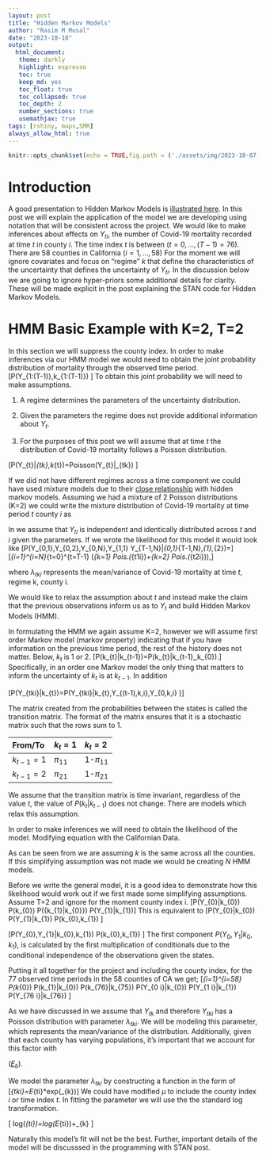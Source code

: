 ```yaml
---
layout: post
title: "Hidden Markov Models"
author: "Rasim M Musal"
date: "2023-10-10"
output:
  html_document:
   theme: darkly
   highlight: espresso
   toc: true
   keep_md: yes
   toc_float: true
   toc_collapsed: true
   toc_depth: 2
   number_sections: true
   usemathjax: true
tags: [rshiny, maps,SMR]
always_allow_html: true
---
```

<script type="text/x-mathjax-config">
MathJax.Hub.Config({
  TeX: { 
      equationNumbers: {
 
            autoNumber: "all",
            formatNumber: function (n) {return +n}
      } 
  }
});
</script>

```r
knitr::opts_chunk$set(echo = TRUE,fig.path = ('./assets/img/2023-10-07-Hidden_Markov_Models'))
```

# Introduction
A good presentation to Hidden Markov Models is [illustrated here](https://nipunbatra.github.io/hmm/). In this post we will explain the application of the model we are developing using notation that will be consistent across the project.
We would like to make inferences about effects on $Y_{ti}$, the number of Covid-19 mortality recorded at time $t$ in county $i$. The time index $t$ is between $(t=0, \ldots ,(T-1)=76)$. There are 58 counties in California $(i=1, \ldots ,58)$ For the moment we will ignore covariates and focus on "regime" $k$ that define the characteristics of the uncertainty that defines the uncertainty of $Y_{ti}$. In the discussion below we are going to ignore hyper-priors some additional details for clarity. These will be made explicit in the post explaining the STAN code for Hidden Markov Models. 

# HMM Basic Example with K=2, T=2
In this section we will suppress the county index.
In order to make inferences via our HMM model we would need to obtain the joint probability distribution of mortality through the observed time period.   
\[P(Y_{1:(T-1)},k_{1:(T-1)})
\label{eq:likelihood}
\]
To obtain this joint probability we will need to make assumptions.\

1) A regime determines the parameters of the uncertainty distribution.\

2) Given the parameters the regime does not provide additional information about $Y_{t}$.  
\begin{equation*}P(Y_{t}|\lambda_{tk})=P(Y_{t}|\lambda_{tk},k_{t})=P(Y_{t}|k_{t})
\end{equation*}

3) For the purposes of this post we will assume that at time $t$ the distribution of Covid-19 mortality follows a Poisson distribution.

\[P(Y_{t}|\lambda_{tk},k_{t})=Poisson(Y_{t}|\lambda_{tk})
\label{eq:Poisson}
\]

If we did not have different regimes across a time component we could have used mixture models due to their [close relationship](https://www.utstat.toronto.edu/~rsalakhu/sta4273/notes/Lecture11.pdf) with hidden markov models. Assuming we had a mixture of 2 Poisson distributions (K=2) we could write the mixture distribution of Covid-19 mortality at time period $t$ county $i$ as 

\begin{equation}
P(Y_{ti}) \sim \big( \omega_{k=1} \times Pois.(\lambda_{t1i})+\omega_{k=2} \times Pois.(\lambda_{t2i}) \big)
\label{eq:mixtureK2}
\end{equation}

In \eqref{eq:mixtureK2} we assume that $Y_{ti}$ is independent and identically distributed across $t$ and $i$ given the parameters. If we wrote the likelihood for this model it would look like
\[P(Y_{0,1},Y_{0,2},\ldots Y_{0,N},Y_{1,1} \ldots Y_{T-1,N}|\lambda_{0,1}\ldots\lambda_{T-1,N},\omega_{1},\omega_{2})=\]
\[\Pi_{i=1}^{i=N}\Pi_{t=0}^{t=T-1}  (\omega_{k=1} \times Pois.(\lambda_{t1i})+\omega_{k=2} \times Pois.(\lambda_{t2i})),\]

where $\lambda_{tki}$ represents the mean/variance of Covid-19 mortality at time $t$, regime k, county i.

We would like to relax the assumption about $t$ and instead make the claim that the previous observations inform us as to $Y_{t}$ and build Hidden Markov Models (HMM).

In formulating the HMM we again assume K=2, however we will assume first order Markov model (markov property) indicating that if you have information on the previous time period, the rest of the history does not matter. Below, $k_{t}$ is 1 or 2.
\[P(k_{t}|k_{t-1})=P(k_{t}|k_{t-1},\ldots,k_{0}).\]
Specifically, in an order one Markov model the only thing that matters to inform the uncertainty of $k_{t}$ is at  $k_{t-1}$.
In addition 

\[P(Y_{tki}|k_{t})=P(Y_{tki}|k_{t},Y_{(t-1),k,i},\ldots Y_{0,k,i} )\]

The matrix created from the probabilities between the states is called the transition matrix. The format of the matrix ensures that it is a stochastic matrix such that the rows sum to 1. 
                                                  

| From/To | $k_{t}=1$ | $k_{t}=2$ | 
|:-------|:------|:-----------|
| $k_{t-1}=1$ | $\pi_{11}$ | 1-$\pi_{11}$ |
| $k_{t-1}=2$ | $\pi_{21}$ | 1-$\pi_{21}$ |

We assume that the transition matrix is time invariant, regardless of the value $t$, the value of $P(k_{t}|k_{t-1})$ does not change. There are models which relax this assumption.  

In order to make inferences we will need to obtain the likelihood of the model. Modifying equation \eqref{eq:likelihood} with the Californian Data.

\begin{equation}
P(Y_{01},\ldots,Y_{(76)58},k_{0},\ldots k_{76})
\label{eq:likespec}
\end{equation}

As can be seen from \eqref{eq:likespec} we are assuming $k$ is the same across all the counties. If this simplifying assumption was not made we would be creating $N$ HMM models. 

Before we write the general model, 
it is a good idea to demonstrate how this likelihood would work out if we first made some simplifying assumptions.
Assume T=2 and ignore for the moment county index i.
\[P(Y_{0}|k_{0}) \times P(k_{0}) \times P({k_{1}|k_{0}}) \times P(Y_{1}|k_{1})\]
This is equivalent to 
\[P(Y_{0}|k_{0}) \times P(Y_{1}|k_{1}) \times P(k_{0},k_{1}) \]

\[P(Y_{0},Y_{1}|k_{0},k_{1}) \times P(k_{0},k_{1}) \]
The first component $P(Y_{0},Y_{1}|k_{0},k_{1})$, is calculated by the first multiplication of conditionals due to the conditional independence of the observations given the states. 


Putting it all together for the project and including the county index, for the 77 observed time periods in the 58 counties of CA we get; 
\[\Pi_{i=1}^{i=58} P(k_{0}) \times P(k_{1}|k_{0}) \ldots \times P(k_{76}|k_{75}) \times P(Y_{0 i}|k_{0}) \times P(Y_{1 i}|k_{1}) \ldots \times P(Y_{76 i}|k_{76}) \]

As we have discussed in \eqref{eq:Poisson} we assume that $Y_{tk}$ and therefore $Y_{tki}$ has a Poisson distribution with parameter $\lambda_{tki}$. We will be modeling this parameter, which represents the mean/variance of the distribution. Additionally, given that each county has varying populations, it's important that we account for this factor with

([$E_{ti}$](https://mmusal.github.io/blog/2023/Explaining_rshinyapp/#SMR)).

We model the parameter $\lambda_{tki}$ by constructing a function in the form of 
\[\lambda_{tki}=E_{ti}*exp(\mu_{k})\]
We could have modified $\mu$ to include the county index $i$ or time index $t$. 
In fitting the parameter we will use the the standard log transformation.  

\[
log(\lambda_{ti})=log(E_{ti})+\mu_{k}
\]

Naturally this model's fit will not be the best. Further, important details of the model will be discusssed in the programming with STAN post.




                                             







